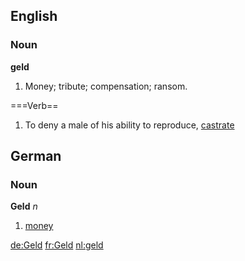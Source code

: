 ==English==

===Noun===

'''geld'''

#Money; tribute; compensation; ransom.

===Verb==
# To deny a male of his ability to reproduce, [[castrate]]

==German==
===Noun===
'''Geld''' ''n''
# [[money]]
[[de:Geld]]
[[fr:Geld]]
[[nl:geld]]